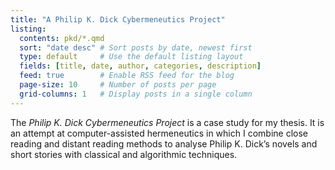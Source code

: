 ```yaml
---
title: "A Philip K. Dick Cybermeneutics Project"
listing:
  contents: pkd/*.qmd
  sort: "date desc" # Sort posts by date, newest first
  type: default     # Use the default listing layout
  fields: [title, date, author, categories, description]
  feed: true        # Enable RSS feed for the blog
  page-size: 10     # Number of posts per page
  grid-columns: 1   # Display posts in a single column
---
```


The *Philip K. Dick Cybermeneutics Project* is a case study for my thesis. It is an attempt at computer-assisted hermeneutics in which I combine close reading and distant reading methods to analyse Philip K. Dick's novels and short stories with classical and algorithmic techniques.